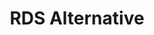 ---
title: RDS Alternative
description: Self-hosting PostgreSQL like a Pro! Operate production grade Service without expertise
icon: Unplug
---
